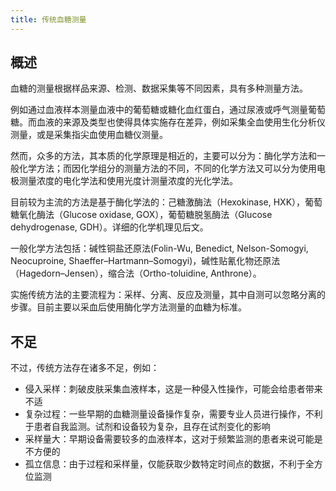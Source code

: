 ```yaml
---
title: 传统血糖测量
---
```


## 概述

血糖的测量根据样品来源、检测、数据采集等不同因素，具有多种测量方法。

例如通过血液样本测量血液中的葡萄糖或糖化血红蛋白，通过尿液或呼气测量葡萄糖。而血液的来源及类型也使得具体实施存在差异，例如采集全血使用生化分析仪测量，或是采集指尖血使用血糖仪测量。

然而，众多的方法，其本质的化学原理是相近的，主要可以分为：酶化学方法和一般化学方法；而因化学组分的测量方法的不同，不同的化学方法又可以分为使用电极测量浓度的电化学法和使用光度计测量浓度的光化学法。

目前较为主流的方法是基于酶化学法的：己糖激酶法（Hexokinase, HXK），葡萄糖氧化酶法（Glucose oxidase, GOX），葡萄糖脱氢酶法（Glucose dehydrogenase, GDH）。详细的化学机理见后文。

一般化学方法包括：碱性铜盐还原法(Folin-Wu, Benedict, Nelson-Somogyi, Neocuproine, Shaeffer–Hartmann–Somogyi)，碱性贴氰化物还原法（Hagedorn–Jensen），缩合法（Ortho-toluidine, Anthrone）。

实施传统方法的主要流程为：采样、分离、反应及测量，其中自测可以忽略分离的步骤。目前主要以采血后使用酶化学方法测量的血糖为标准。

## 不足

不过，传统方法存在诸多不足，例如：

* 侵入采样：刺破皮肤采集血液样本，这是一种侵入性操作，可能会给患者带来不适
* 复杂过程：一些早期的血糖测量设备操作复杂，需要专业人员进行操作，不利于患者自我监测。试剂和设备较为复杂，且存在试剂变化的影响
* 采样量大：早期设备需要较多的血液样本，这对于频繁监测的患者来说可能是不方便的
* 孤立信息：由于过程和采样量，仅能获取少数特定时间点的数据，不利于全方位监测